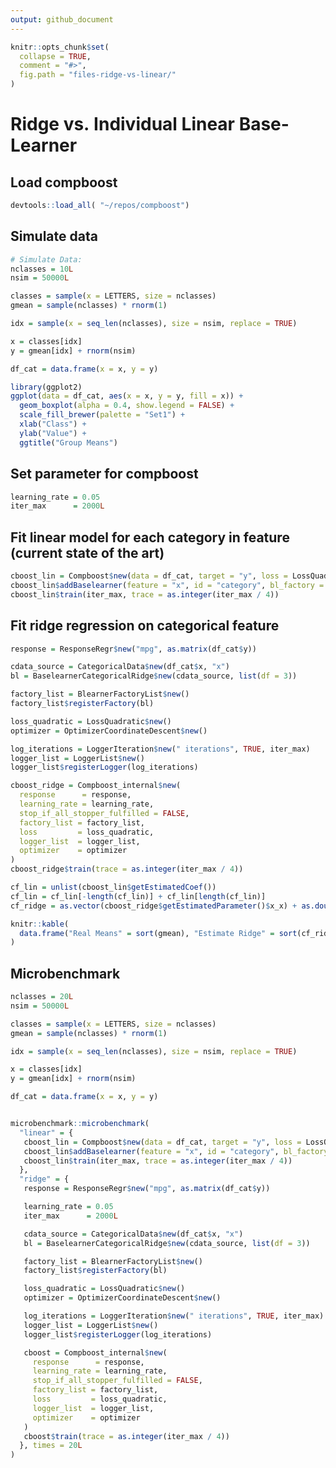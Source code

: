 ```yaml
---
output: github_document
---
```


<!-- README.md is generated from README.Rmd. Please edit that file -->

```r
knitr::opts_chunk$set(
  collapse = TRUE,
  comment = "#>",
  fig.path = "files-ridge-vs-linear/"
)
```

# Ridge vs. Individual Linear Base-Learner

## Load compboost

```r
devtools::load_all( "~/repos/compboost")
```

## Simulate data

```r
# Simulate Data:
nclasses = 10L
nsim = 50000L

classes = sample(x = LETTERS, size = nclasses)
gmean = sample(nclasses) * rnorm(1)

idx = sample(x = seq_len(nclasses), size = nsim, replace = TRUE)

x = classes[idx]
y = gmean[idx] + rnorm(nsim)

df_cat = data.frame(x = x, y = y)

library(ggplot2)
ggplot(data = df_cat, aes(x = x, y = y, fill = x)) +
  geom_boxplot(alpha = 0.4, show.legend = FALSE) +
  scale_fill_brewer(palette = "Set1") +
  xlab("Class") +
  ylab("Value") +
  ggtitle("Group Means")
```

## Set parameter for compboost

```r
learning_rate = 0.05
iter_max      = 2000L
```

## Fit linear model for each category in feature (current state of the art)

```r
cboost_lin = Compboost$new(data = df_cat, target = "y", loss = LossQuadratic$new())
cboost_lin$addBaselearner(feature = "x", id = "category", bl_factory = BaselearnerPolynomial, intercept = FALSE)
cboost_lin$train(iter_max, trace = as.integer(iter_max / 4))
```


## Fit ridge regression on categorical feature

```r
response = ResponseRegr$new("mpg", as.matrix(df_cat$y))

cdata_source = CategoricalData$new(df_cat$x, "x")
bl = BaselearnerCategoricalRidge$new(cdata_source, list(df = 3))

factory_list = BlearnerFactoryList$new()
factory_list$registerFactory(bl)

loss_quadratic = LossQuadratic$new()
optimizer = OptimizerCoordinateDescent$new()

log_iterations = LoggerIteration$new(" iterations", TRUE, iter_max)
logger_list = LoggerList$new()
logger_list$registerLogger(log_iterations)

cboost_ridge = Compboost_internal$new(
  response      = response,
  learning_rate = learning_rate,
  stop_if_all_stopper_fulfilled = FALSE,
  factory_list = factory_list,
  loss         = loss_quadratic,
  logger_list  = logger_list,
  optimizer    = optimizer
)
cboost_ridge$train(trace = as.integer(iter_max / 4))
```

```r
cf_lin = unlist(cboost_lin$getEstimatedCoef())
cf_lin = cf_lin[-length(cf_lin)] + cf_lin[length(cf_lin)]
cf_ridge = as.vector(cboost_ridge$getEstimatedParameter()$x_x) + as.double(cboost_ridge$getOffset())

knitr::kable(
  data.frame("Real Means" = sort(gmean), "Estimate Ridge" = sort(cf_ridge), "Estimate Linear" = sort(cf_lin))
)
```

## Microbenchmark


```r
nclasses = 20L
nsim = 50000L

classes = sample(x = LETTERS, size = nclasses)
gmean = sample(nclasses) * rnorm(1)

idx = sample(x = seq_len(nclasses), size = nsim, replace = TRUE)

x = classes[idx]
y = gmean[idx] + rnorm(nsim)

df_cat = data.frame(x = x, y = y)


microbenchmark::microbenchmark(
  "linear" = {
   cboost_lin = Compboost$new(data = df_cat, target = "y", loss = LossQuadratic$new())
   cboost_lin$addBaselearner(feature = "x", id = "category", bl_factory = BaselearnerPolynomial, intercept = FALSE)
   cboost_lin$train(iter_max, trace = as.integer(iter_max / 4))
  },
  "ridge" = {
   response = ResponseRegr$new("mpg", as.matrix(df_cat$y))

   learning_rate = 0.05
   iter_max      = 2000L

   cdata_source = CategoricalData$new(df_cat$x, "x")
   bl = BaselearnerCategoricalRidge$new(cdata_source, list(df = 3))

   factory_list = BlearnerFactoryList$new()
   factory_list$registerFactory(bl)

   loss_quadratic = LossQuadratic$new()
   optimizer = OptimizerCoordinateDescent$new()

   log_iterations = LoggerIteration$new(" iterations", TRUE, iter_max)
   logger_list = LoggerList$new()
   logger_list$registerLogger(log_iterations)

   cboost = Compboost_internal$new(
     response      = response,
     learning_rate = learning_rate,
     stop_if_all_stopper_fulfilled = FALSE,
     factory_list = factory_list,
     loss         = loss_quadratic,
     logger_list  = logger_list,
     optimizer    = optimizer
   )
   cboost$train(trace = as.integer(iter_max / 4))
  }, times = 20L
)
```




